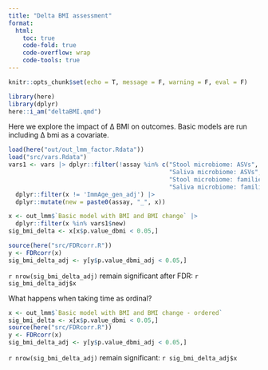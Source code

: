 ```yaml
---
title: "Delta BMI assessment"
format:
  html:
    toc: true
    code-fold: true
    code-overflow: wrap
    code-tools: true
---
```


```r
knitr::opts_chunk$set(echo = T, message = F, warning = F, eval = F)
```


```r
library(here)
library(dplyr)
here::i_am("deltaBMI.qmd")
```

Here we explore the impact of ∆ BMI on outcomes. Basic models are run including ∆ bmi as a covariate.

```r
load(here("out/out_lmm_factor.Rdata"))
load("src/vars.Rdata")
vars1 <- vars |> dplyr::filter(!assay %in% c("Stool microbiome: ASVs",
                                             "Saliva microbiome: ASVs",
                                             "Stool microbiome: families_clr",
                                             "Saliva microbiome: families_clr")) |> 
  dplyr::filter(x != 'ImmAge_gen_adj') |> 
  dplyr::mutate(new = paste0(assay, "_", x))

x <- out_lmm$`Basic model with BMI and BMI change` |> 
  dplyr::filter(x %in% vars1$new)
sig_bmi_delta <- x[x$p.value_dbmi < 0.05,]

source(here("src/FDRcorr.R"))
y <- FDRcorr(x)
sig_bmi_delta_adj <- y[y$p.value_dbmi_adj < 0.05,]
```

`r nrow(sig_bmi_delta_adj)` remain significant after FDR: `r sig_bmi_delta_adj$x`


What happens when taking time as ordinal?

```r
x <- out_lmm$`Basic model with BMI and BMI change - ordered`
sig_bmi_delta <- x[x$p.value_dbmi < 0.05,]
source(here("src/FDRcorr.R"))
y <- FDRcorr(x)
sig_bmi_delta_adj <- y[y$p.value_dbmi_adj < 0.05,]
```

`r nrow(sig_bmi_delta_adj)` remain significant: `r sig_bmi_delta_adj$x`